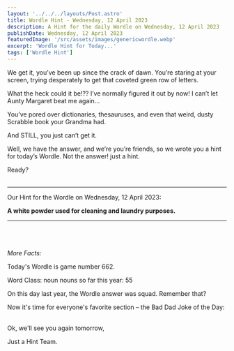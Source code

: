 ```yaml
---
layout: '../../../layouts/Post.astro'
title: Wordle Hint - Wednesday, 12 April 2023
description: A Hint for the daily Wordle on Wednesday, 12 April 2023
publishDate: Wednesday, 12 April 2023
featuredImage: '/src/assets/images/genericwordle.webp'
excerpt: 'Wordle Hint for Today...'
tags: ['Wordle Hint']
---
```


We get it, you’ve been up since the crack of dawn. You’re staring at your screen, trying desperately to get that coveted green row of letters. 

What the heck could it be!??
I’ve normally figured it out by now!
I can’t let Aunty Margaret beat me again… 

You’ve pored over dictionaries, thesauruses, and even that weird, dusty Scrabble book your Grandma had.

And STILL, you just can’t get it. 

Well, we have the answer, and we’re you’re friends, so we wrote you a hint for today’s Wordle.
Not the answer! just a hint. 

Ready?<br /><br />

----

Our Hint for the Wordle on Wednesday, 12 April 2023:

**A white powder used for cleaning and laundry purposes.** 


----

<br /><br /><br />*More Facts:*

Today's Wordle is game number 662.

Word Class: noun nouns so far this year: 55 

On this day last year, the Wordle answer was squad. Remember that? 

Now it's time for everyone's favorite section – the Bad Dad Joke of the Day:<br /><br /> 

Ok, we'll see you again tomorrow, 

Just a Hint Team.